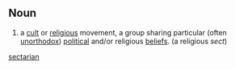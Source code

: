==Noun==

#a [[cult]] or [[religious]] movement, a group sharing particular (often [[unorthodox]]) [[political]] and/or religious [[beliefs]]. (a religious ''sect'')

[[sectarian]]